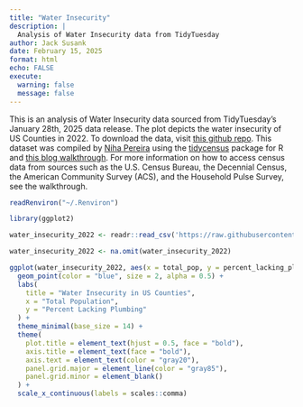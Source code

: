```yaml
---
title: "Water Insecurity"
description: |
  Analysis of Water Insecurity data from TidyTuesday
author: Jack Susank
date: February 15, 2025
format: html
echo: FALSE
execute:
  warning: false
  message: false
---
```


This is an analysis of Water Insecurity data sourced from TidyTuesday's January 28th, 2025 data release. The plot depicts the water insecurity of US Counties in 2022. To download the data, visit [this github repo](https://github.com/rfordatascience/tidytuesday/blob/main/data/2025/2025-01-28/readme.md).
This dataset was compiled by [Niha Pereira](https://github.com/nnpereira) using the [tidycensus](https://CRAN.R-project.org/package=tidycensus) package for R and [this blog walkthrough](https://waterdata.usgs.gov/blog/acs-maps/). For more information on how to access census data from sources such as the U.S. Census Bureau, the Decennial Census, the American Community Survey (ACS), and the Household Pulse Survey, see the walkthrough. 



```r
readRenviron("~/.Renviron")
```


```r
library(ggplot2)

water_insecurity_2022 <- readr::read_csv('https://raw.githubusercontent.com/rfordatascience/tidytuesday/main/data/2025/2025-01-28/water_insecurity_2022.csv')

water_insecurity_2022 <- na.omit(water_insecurity_2022)

```

```r
ggplot(water_insecurity_2022, aes(x = total_pop, y = percent_lacking_plumbing)) +
  geom_point(color = "blue", size = 2, alpha = 0.5) +
  labs(
    title = "Water Insecurity in US Counties",
    x = "Total Population",
    y = "Percent Lacking Plumbing"
  ) +
  theme_minimal(base_size = 14) +
  theme(
    plot.title = element_text(hjust = 0.5, face = "bold"),
    axis.title = element_text(face = "bold"),
    axis.text = element_text(color = "gray20"),
    panel.grid.major = element_line(color = "gray85"),
    panel.grid.minor = element_blank()
  ) +
  scale_x_continuous(labels = scales::comma)

```
